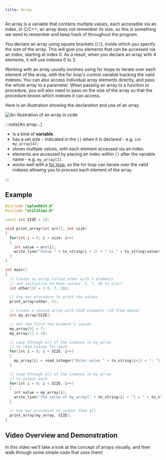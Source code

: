 ```yaml
---
title: Array
---
```


An array is a variable that contains multiple values, each accessible via an index. In C/C++, an array does not remember its size, so this is something we need to remember and keep track of throughout the program.

You declare an array using square brackets (`[]`), inside which you specify the size of the array. This will give you elements that can be accessed via an index, starting at index 0. As a result, when you declare an array with 4 elements, it will use indexes 0 to 3.

Working with an array usually involves using for loops to iterate over each element of the array, with the for loop's control variable tracking the valid indexes. You can also access individual array elements directly, and pass the whole array to a parameter. When passing an array to a function or procedure, you will also need to pass on the size of the array so that the procedure knows which indexes it can access.

Here is an illustration showing the declaration and use of an array.

![An illustration of an array in code](./images/array-pano.png)

:::note[An array...]

- is a kind of **variable**.
- has a set size - indicated in the `[]` when it is declared - e.g. `int my_array[4];`
- stores multiple values, with each element accessed via an index.
- elements are accessed by placing an index within `[]` after the variable name - e.g. `my_array[2]`.
- works well with a [for loop](/book/part-1-instructions/3-control-flow/2-trailside/04-3-for-loop), as the for loop can iterate over the valid indexes allowing you to process each element of the array.

:::

## Example

```cpp
#include "splashkit.h"
#include "utilities.h"

const int SIZE = 10;

void print_array(int arr[], int size)
{
  for(int i = 0; i < size; i++)
  {
    int value = arr[i];
    write_line("Value " + to_string(i + 1) + " is " + to_string(value));
  }
}

int main()
{
  // Create an array called other with 3 elements
  // and initialise to have values -5, 7, 10 to start
  int other[3] = {-5, 7, 10};

  // Use our procedure to print the values
  print_array(other, 3);

  // Create a second array with SIZE elements (10 from above)
  int my_array[SIZE];

  // Set the first two element's values
  my_array[0] = 7;
  my_array[1] = 10;

  // Loop through all of the indexes in my_array
  // to read values for each
  for(int i = 0; i < SIZE; i++)
  {
    my_array[i] = read_integer("Enter value " + to_string(i+1) + ": ");
  }

  // Loop through all of the indexes in my_array
  // to output each
  for(int i = 0; i < SIZE; i++)
  {
    int value = my_array[i];
    write_line("The value of my_array[" + to_string(i) + "] = " + to_string(value));
  }

  // Use our procedure to output them all
  print_array(my_array, SIZE);
}

```

## Video Overview and Demonstration

In this video we'll take a look at the concept of arrays visually, and then walk through some simple code that uses them!
<div class="not-content">
  <YouTube id="dAHY-LyTRW0" params="fs=1&modestbranding=1&rel=0"/>
</div>
